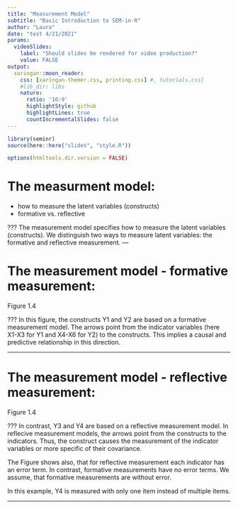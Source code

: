 ```yaml
---
title: "Measurement Model"
subtitle: "Basic Introduction to SEM-in-R"
author: "Laura"
date: "test 4/21/2021"
params:
  videoSlides: 
    label: "Should slides be rendered for video production?"
    value: FALSE
output:
  xaringan::moon_reader:
    css: [xaringan-themer.css, printing.css] #, tutorials.css]
    #lib_dir: libs
    nature:
      ratio: '16:9'
      highlightStyle: github
      highlightLines: true
      countIncrementalSlides: false
---
```


```r
library(seminr)
source(here::here("slides", "style.R"))
```

```r
options(htmltools.dir.version = FALSE)
```

# The measurment model:

- how to measure the latent variables (constructs)
- formative vs. reflective


???
The measurement model specifies how to measure the latent variables (constructs).
We distinguish two ways to measure latent variables: the formative and reflective measurement. 
---

# The measurement model - formative measurement:

Figure 1.4


???
In this figure, the constructs Y1 and Y2 are based on a formative measurement model. 
The arrows point from the indicator variables (here X1-X3 for Y1 and X4-X6 for Y2) to the constructs. 
This implies a causal and predictive relationship in this direction.

---



# The measurement model - reflective measurement:

Figure 1.4


???
In contrast, Y3 and Y4 are based on a reflective measurement model. 
In reflecive measurement models, the arrows point from the constructs to the indicators.
Thus, the construct causes the measurement of the indicator variables or more specific of their covariance. 

The Figure shows also, that for reflective measurement each indicator has an error term. 
In contrast, formative measurements have no error terms. 
We assume, that formative measurements are without error.

In this example, Y4 is measured with only one item instead of multiple items. 

---
